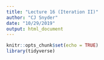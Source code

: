 ```yaml
---
title: "Lecture 16 (Iteration II)"
author: "CJ Snyder"
date: "10/29/2019"
output: html_document
---
```


```r
knitr::opts_chunk$set(echo = TRUE)
library(tidyverse)
```

